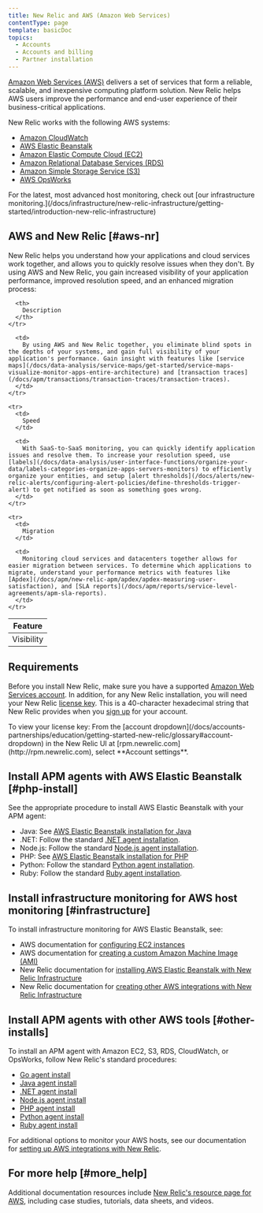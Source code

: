 ```yaml
---
title: New Relic and AWS (Amazon Web Services)
contentType: page
template: basicDoc
topics:
  - Accounts
  - Accounts and billing
  - Partner installation
---
```


[Amazon Web Services (AWS)](http://aws.amazon.com/ "Link opens in a new window") delivers a set of services that form a reliable, scalable, and inexpensive computing platform solution. New Relic helps AWS users improve the performance and end-user experience of their business-critical applications.

New Relic works with the following AWS systems:

* [Amazon CloudWatch](https://aws.amazon.com/cloudwatch/)
* [AWS Elastic Beanstalk](https://aws.amazon.com/elasticbeanstalk)
* [Amazon Elastic Compute Cloud (EC2)](https://aws.amazon.com/ec2/)
* [Amazon Relational Database Services (RDS)](https://aws.amazon.com/rds/)
* [Amazon Simple Storage Service (S3)](https://aws.amazon.com/s3/)
* [AWS OpsWorks](https://aws.amazon.com/opsworks)

<Callout variant="tip">
  For the latest, most advanced host monitoring, check out [our infrastructure monitoring.](/docs/infrastructure/new-relic-infrastructure/getting-started/introduction-new-relic-infrastructure)
</Callout>

## AWS and New Relic [#aws-nr]

New Relic helps you understand how your applications and cloud services work together, and allows you to quickly resolve issues when they don't. By using AWS and New Relic, you gain increased visibility of your application performance, improved resolution speed, and an enhanced migration process:

<Table>
  <thead>
    <tr>
      <th style={{ width: "150px" }}>
        Feature
      </th>

      <th>
        Description
      </th>
    </tr>
  </thead>

  <tbody>
    <tr>
      <td>
        Visibility
      </td>

      <td>
        By using AWS and New Relic together, you eliminate blind spots in the depths of your systems, and gain full visibility of your application's performance. Gain insight with features like [service maps](/docs/data-analysis/service-maps/get-started/service-maps-visualize-monitor-apps-entire-architecture) and [transaction traces](/docs/apm/transactions/transaction-traces/transaction-traces).
      </td>
    </tr>

    <tr>
      <td>
        Speed
      </td>

      <td>
        With SaaS-to-SaaS monitoring, you can quickly identify application issues and resolve them. To increase your resolution speed, use [labels](/docs/data-analysis/user-interface-functions/organize-your-data/labels-categories-organize-apps-servers-monitors) to efficiently organize your entities, and setup [alert thresholds](/docs/alerts/new-relic-alerts/configuring-alert-policies/define-thresholds-trigger-alert) to get notified as soon as something goes wrong.
      </td>
    </tr>

    <tr>
      <td>
        Migration
      </td>

      <td>
        Monitoring cloud services and datacenters together allows for easier migration between services. To determine which applications to migrate, understand your performance metrics with features like [Apdex](/docs/apm/new-relic-apm/apdex/apdex-measuring-user-satisfaction), and [SLA reports](/docs/apm/reports/service-level-agreements/apm-sla-reports).
      </td>
    </tr>
  </tbody>
</Table>

## Requirements

Before you install New Relic, make sure you have a supported [Amazon Web Services account](http://aws.amazon.com/elasticbeanstalk/ "Link opens in a new window"). In addition, for any New Relic installation, you will need your New Relic [license key](/docs/accounts-partnerships/accounts/account-setup/license-key). This is a 40-character hexadecimal string that New Relic provides when you [sign up](http://newrelic.com/signup "Link opens in a new window") for your account.

<Callout variant="tip">
  To view your license key: From the [account dropdown](/docs/accounts-partnerships/education/getting-started-new-relic/glossary#account-dropdown) in the New Relic UI at [rpm.newrelic.com](http://rpm.newrelic.com), select **Account settings**.
</Callout>

## Install APM agents with AWS Elastic Beanstalk [#php-install]

See the appropriate procedure to install AWS Elastic Beanstalk with your APM agent:

* Java: See [AWS Elastic Beanstalk installation for Java](/docs/agents/java-agent/frameworks/aws-elastic-beanstalk-installation-java)
* .NET: Follow the standard [.NET agent installation](/docs/agents/net-agent/installation-configuration/installing-net-agent).
* Node.js: Follow the standard [Node.js agent installation](/docs/agents/nodejs-agent/installation-configuration/installing-maintaining-nodejs).
* PHP: See [AWS Elastic Beanstalk installation for PHP](/docs/agents/php-agent/frameworks-libraries/aws-elastic-beanstalk-installation-php)
* Python: Follow the standard [Python agent installation](/docs/agents/python-agent/installation-configuration/python-agent-installation).
* Ruby: Follow the standard [Ruby agent installation](/docs/agents/ruby-agent/installation-configuration/ruby-agent-installation).

## Install infrastructure monitoring for AWS host monitoring [#infrastructure]

To install infrastructure monitoring for AWS Elastic Beanstalk, see:

* AWS documentation for [configuring EC2 instances](http://docs.aws.amazon.com/elasticbeanstalk/latest/dg/using-features.managing.ec2.html)
* AWS documentation for [creating a custom Amazon Machine Image (AMI)](http://docs.aws.amazon.com/elasticbeanstalk/latest/dg/using-features.customenv.html)
* New Relic documentation for [installing AWS Elastic Beanstalk with New Relic Infrastructure](/docs/infrastructure/amazon-integrations/amazon-integrations/install-aws-elastic-beanstalk-new-relic-infrastructure)
* New Relic documentation for [creating other AWS integrations with New Relic Infrastructure](/docs/infrastructure/infrastructure-integrations/getting-started/connect-aws-integrations-infrastructure)

## Install APM agents with other AWS tools [#other-installs]

To install an APM agent with Amazon EC2, S3, RDS, CloudWatch, or OpsWorks, follow New Relic's standard procedures:

* [Go agent install](/docs/agents/go-agent/installation/install-new-relic-go)
* [Java agent install](/docs/agents/java-agent/installation/java-agent-self-installer)
* [.NET agent install](/docs/agents/net-agent/installation-configuration/installing-net-agent)
* [Node.js agent install](/docs/agents/nodejs-agent/installation-configuration/installing-maintaining-nodejs)
* [PHP agent install](/docs/agents/php-agent/installation/php-agent-installation-overview)
* [Python agent install](/docs/agents/python-agent/installation-configuration/python-agent-installation)
* [Ruby agent install](/docs/agents/ruby-agent/installation-configuration/ruby-agent-installation)

For additional options to monitor your AWS hosts, see our documentation for [setting up AWS integrations with New Relic](/docs/infrastructure/infrastructure-integrations/getting-started/connect-aws-integrations-infrastructure).

## For more help [#more_help]

Additional documentation resources include [New Relic's resource page for AWS](http://newrelic.com/aws), including case studies, tutorials, data sheets, and videos.
